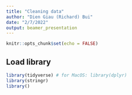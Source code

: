 ```yaml
---
title: "Cleaning data"
author: "Dien Giau (Richard) Bui"
date: "2/7/2022"
output: beamer_presentation
---
```


```r
knitr::opts_chunk$set(echo = FALSE)
```

## Load library
```r
library(tidyverse) # for MacOS: library(dplyr)
library(stringr)
library()
```

